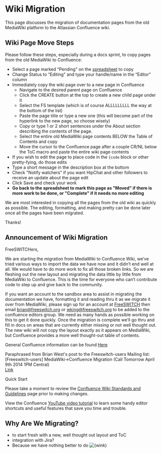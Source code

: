 
# Wiki Migration 

 

This page discusses the migration of documentation pages from the old MediaWiki platform to the Atlassian Confluence wiki.

## Wiki Page Move Steps

Please follow these steps, especially during a docs sprint, to copy pages from the old MediaWiki to Confluence:

* Select a page marked “Pending" on the [spreadsheet](index.mdx#freeswitch--contributing-documentation-) to copy
* Change Status to “Editing" and type your handle/name in the “Editor" column
* Immediately copy the wiki page over to a new page in Confluence  
   * Navigate to the desired parent page on Confluence  
   * Click the CREATE button at the top to create a new child page under it  
   * Select the FS template (which is of course ALLLLLLLLL the way at the bottom of the list)  
   * Paste the page title or type a new one (this will become part of the hyperlink to the new page, so choose wisely)  
   * Copy or type 1 or 2 short sentences under the About section describing the contents of the page.  
   * Select the entire old MediaWiki page contents BELOW the Table of Contents and copy  
   * Move the cursor to the Confluence page after a couple CR/NL below the ToC macro and paste the entire wiki page contents
* If you wish to edit the page to place code in the `{code` block or other pretty-fying, do those edits
* Type a short message in the description box at the bottom
* Check "Notify watchers" if you want HipChat and other followers to receive an update about the page edit
* Click Save and check your work
* **Go back to the spreadsheet to mark this page as "Moved" if there is more work to be done, or "Complete" if it needs no more editing**

We are most interested in copying all the pages from the old wiki as quickly as possible. The editing, formatting, and making pretty can be done later once all the pages have been migrated.

Thanks!

## Announcement of Wiki Migration

FreeSWITCHers,

We are starting the migration from MediaWiki to Confluence Wiki, we’ve tried various ways to import the data we have now and it didn’t end well at all. We would have to do more work to fix all those broken links. So we are fleshing out the new layout and migrating the data little by little from MediaWiki to Confluence. This is the time for everyone who can’t contribute code to step up and give back to the community.

If you want an account to the sandbox area to assist in migrating the documentation we have, formatting it and reading thru it as we migrate it over from MediaWiki, please sign up for an account at [FreeSWITCH](https://auth.freeswitch.org) then email [brian@freeswitch.org](mailto:brian@freeswitch.org) or [wking@freeswitch.org](mailto:wking@freeswitch.org) to be added to the confluence editors group. We need as many hands as possible working on this to get it done quickly. Once the migration is complete we’ll go thru and fill in docs on areas that are currently either missing or not well thought out. The new wiki will not copy the layout exactly as it appears on MediaWiki, but Confluence provides a more well thought-out table of contents.

General Confluence information can be found [Here](https://confluence.atlassian.com/display/DOC/Confluence+User%27s+Guide)

Paraphrased from Brian West's post to the Freeswitch-users Mailing list:  
\[Freeswitch-users\] MediaWiki->Confluence Migration (Call Tomorrow April 9th 2014 1PM Central)  
[Link](http://lists.freeswitch.org/pipermail/freeswitch-users/2014-April/104495.html)

Quick Start

Please take a moment to review the [Confluence Wiki Standards and Guidelines](./Confluence-Wiki-Standards-and-Guidelines_1049056.mdx) page prior to making changes.

View the Confluence [YouTube video tutorial](https://www.youtube.com/watch?v=uhWCMlcY%5FZw) to learn some handy editor shortcuts and useful features that save you time and trouble.

## Why Are We Migrating?

* to start fresh with a new, well thought out layout and ToC
* integration with Jira?
* Because we have nothing better to do ![(wink)](/images/icons/emoticons/wink.svg)



